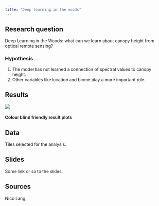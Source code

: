 ```yaml
---
title: "Deep learning in the woods"
---
```


## Research question

Deep Learning in the Woods: what can we learn about canopy height from optical remote sensing?

### Hypothesis

1. The model has not learned a connection of spectral values to canopy height.  
2. Other variables like location and biome play a more important role.  

## Results


![](../resources/gchm_result.png)

#### Colour blind friendly result plots


## Data

Tiles selected for the analysis.

## Slides

Some link or so to the slides.

## Sources

Nico Lang